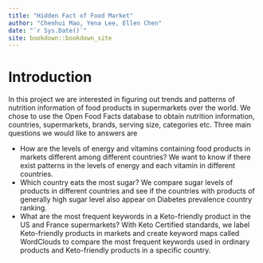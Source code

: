 ```yaml
--- 
title: "Hidden Fact of Food Market"
author: "Chenhui Mao, Yena Lee, Ellen Chen"
date: "`r Sys.Date()`"
site: bookdown::bookdown_site
---
```


# Introduction

In this project we are interested in figuring out trends and patterns of nutrition information of food products in supermarkets over the world. We chose to use the Open Food Facts database to obtain nutrition information, countries, supermarkets, brands, serving size, categories etc. Three main questions we would like to answers are

- How are the levels of energy and vitamins containing food products in markets different among different countries? We want to know if there exist patterns in the levels of energy and each vitamin in different countries.
- Which country eats the most sugar? We compare sugar levels of products in different countries and see if the countries with products of generally high sugar level also appear on Diabetes prevalence country ranking.
- What are the most frequent keywords in a Keto-friendly product in the US and France supermarkets? With Keto Certified standards, we label Keto-friendly products in markets and create keyword maps called WordClouds to compare the most frequent keywords used in ordinary products and Keto-friendly products in a specific country.
